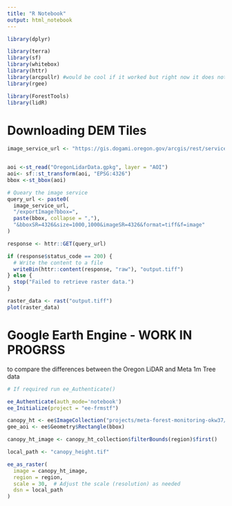```yaml
---
title: "R Notebook"
output: html_notebook
---
```



```r
library(dplyr)

library(terra)
library(sf)
library(whitebox)
library(httr)
library(arcpullr) #would be cool if it worked but right now it does not seem to work right 
library(rgee)

library(ForestTools)
library(lidR)


```

# Downloading DEM Tiles
```r
image_service_url <- "https://gis.dogami.oregon.gov/arcgis/rest/services/lidar/CANOPY_HEIGHT_MODEL_MOSAIC/ImageServer"


aoi <-st_read("OregonLidarData.gpkg", layer = "AOI")
aoi<- sf::st_transform(aoi, "EPSG:4326")
bbox <-st_bbox(aoi)

# Queary the image service
query_url <- paste0(
  image_service_url,
  "/exportImage?bbox=",
  paste(bbox, collapse = ","),
  "&bboxSR=4326&size=1000,1000&imageSR=4326&format=tiff&f=image"
)

response <- httr::GET(query_url)

if (response$status_code == 200) {
  # Write the content to a file
  writeBin(httr::content(response, "raw"), "output.tiff")
} else {
  stop("Failed to retrieve raster data.")
}

raster_data <- rast("output.tiff")
plot(raster_data)

```


# Google Earth Engine - WORK IN PROGRSS
to compare the differences between the Oregon LiDAR and Meta 1m Tree data

```r
# If required run ee_Authenticate()

ee_Authenticate(auth_mode='notebook')
ee_Initialize(project = "ee-frmstf")
```

```r
canopy_ht <- ee$ImageCollection("projects/meta-forest-monitoring-okw37/assets/CanopyHeight")
gee_aoi <- ee$Geometry$Rectangle(bbox)

canopy_ht_image <- canopy_ht_collection$filterBounds(region)$first()

local_path <- "canopy_height.tif"

ee_as_raster(
  image = canopy_ht_image,
  region = region,
  scale = 30,  # Adjust the scale (resolution) as needed
  dsn = local_path
)
```




